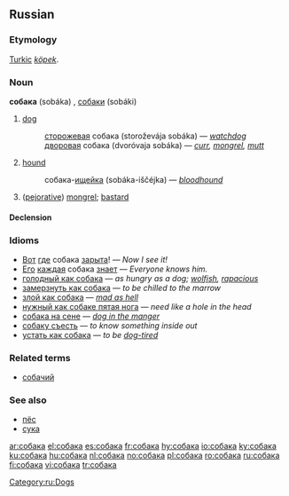 ==Russian==
[[Category:ru:Dogs]]

===Etymology===
[[Turkic]] ''[[köpek]]''.

===Noun===
'''собака''' (sobáka) {{f}}, [[собаки]] (sobáki) {{p}}

# [[dog]]
#:[[сторожевой|сторожевая]] собака (storoževája sobáka) — ''[[watchdog]]''
#:[[дворовый|дворовая]] собака (dvoróvaja sobáka) — ''[[curr]], [[mongrel]], [[mutt]]''
# [[hound]]
#:собака-[[ищейка]] (sobáka-iščéjka) — ''[[bloodhound]]''
# ([[pejorative]]) [[mongrel]]; [[bastard]]

====Declension====
{{ru-noun1|соба́ка|соба́ки|соба́ки|соба́к|соба́ке|соба́кам|соба́ку|соба́к|соба́кой, соба́кою|соба́ками|о соба́ке|о соба́ках}}

===Idioms===
*[[Вот]] [[где]] собака [[зарывать|зарыта]]! — ''Now I see it!''
*[[он|Его]] [[каждый|каждая]] собака [[знать|знает]] — ''Everyone knows him.''
*[[голодный как собака]] — ''as hungry as a dog; [[wolfish]], [[rapacious]]''
*[[замерзнуть как собака]] — ''to be chilled to the marrow''
*[[злой как собака]] — ''[[mad as hell]]''
*[[нужный как собаке пятая нога]] — ''need like a hole in the head''
*[[собака на сене]] — ''[[dog in the manger]]''
*[[собаку съесть]] — ''to know something inside out''
*[[устать как собака]] — ''to be [[dog-tired]]''

===Related terms===
*[[собачий]]

===See also===
*[[пёс]]
*[[сука]]

[[ar:собака]]
[[el:собака]]
[[es:собака]]
[[fr:собака]]
[[hy:собака]]
[[io:собака]]
[[ky:собака]]
[[ku:собака]]
[[hu:собака]]
[[nl:собака]]
[[no:собака]]
[[pl:собака]]
[[ro:собака]]
[[ru:собака]]
[[fi:собака]]
[[vi:собака]]
[[tr:собака]]